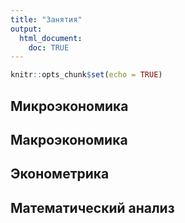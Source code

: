 ```yaml
---
title: "Занятия"
output: 
  html_document:
    doc: TRUE
---
```


```r
knitr::opts_chunk$set(echo = TRUE)
```

## Микроэкономика



## Макроэкономика



## Эконометрика



## Математический анализ